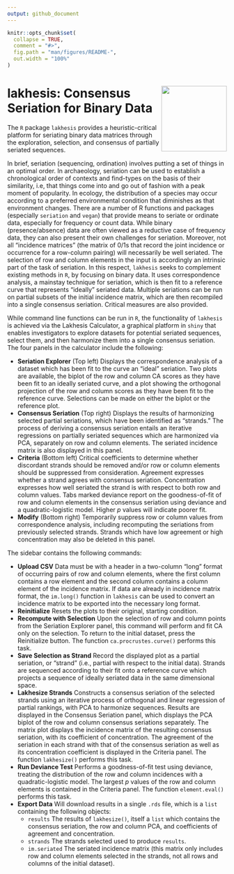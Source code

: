 ```yaml
---
output: github_document
---
```


<!-- README.md is generated from README.Rmd. Please edit that file -->

```r
knitr::opts_chunk$set(
  collapse = TRUE,
  comment = "#>",
  fig.path = "man/figures/README-",
  out.width = "100%"
)
```

# <img src="man/figures/logo.png" align="right" width="150px"/> lakhesis: Consensus Seriation for Binary Data

<!-- badges: start -->
<!-- badges: end -->

The `R` package `lakhesis` provides a heuristic-critical platform for seriating binary data matrices through the exploration, selection, and consensus of partially seriated sequences. 

In brief, seriation (sequencing, ordination) involves putting a set of things in an optimal order. In archaeology, seriation can be used to establish a chronological order of contexts and find-types on the basis of their similarity, i.e, that things come into and go out of fashion with a peak moment of popularity. In ecology, the distribution of a species may occur according to a preferred environmental condition that diminishes as that environment changes. There are a number of R functions and packages (especially `seriation` and `vegan`) that provide means to seriate or ordinate data, especially for frequency or count data. While binary (presence/absence) data are often viewed as a reductive case of frequency data, they can also present their own challenges for seriation. Moreover, not all "incidence matrices" (the matrix of 0/1s that record the joint incidence or occurrence for a row-column pairing) will necessarily be well seriated. The selection of row and column elements in the input is accordingly an intrinsic part of the task of seriation. In this respect, `lakhesis` seeks to complement existing methods in `R`, by focusing on binary data. It uses correspondence analysis, a mainstay technique for seriation, which is then fit to a reference curve that represents "ideally" seriated data. Multiple seriations can be run on partial subsets of the initial incidence matrix, which are then recompiled into a single consensus seriation. Critical measures are also provided.

While command line functions can be run in `R`, the functionality of `lakhesis` is achieved via the Lakhesis Calculator, a graphical platform in `shiny` that enables investigators to explore datasets for potential seriated sequences, select them, and then harmonize them into a single consensus seriation. The four panels in the calculator include the following:

* **Seriation Explorer** (Top left) Displays the correspondence analysis of a dataset which has been fit to the curve an "ideal" seriation. Two plots are available, the biplot of the row and column CA scores as they have been fit to an ideally seriated curve, and a plot showing the orthogonal projection of the row and column scores as they have been fit to the reference curve. Selections can be made on either the biplot or the reference plot.
* **Consensus Seriation** (Top right) Displays the results of harmonizing selected partial seriations, which have been identified as "strands." The process of deriving a consensus seriation entails an iterative regressions on partially seriated sequences which are harmonized via PCA, separately on row and column elements. The seriated incidence matrix is also displayed in this panel.
* **Criteria** (Bottom left) Critical coefficients to determine whether discordant strands should be removed and/or row or column elements should be suppressed from consideration. Agreement expresses whether a strand agrees with consensus seriation. Concentration expresses how well seriated the strand is with respect to both row and column values. Tabs marked deviance report on the goodness-of-fit of row and column elements in the consensus seriation using deviance and a quadratic-logistic model. Higher $p$ values will indicate poorer fit.
* **Modify**  (Bottom right) Temporarily suppress row or column values from correspondence analysis, including recomputing the seriations from previously selected strands. 
Strands which have low agreement or high concentration may also be deleted in this panel.

The sidebar contains the following commands:

* **Upload CSV** Data must be with a header in a two-column "long" format of occurring pairs of row and column elements, where the first column contains a row element and the second column contains a column element of the incidence matrix. If data are already in incidence matrix format, the `im.long()` function in `lakhesis` can be used to convert an incidence matrix to be exported into the necessary long format. 
* **Reinitialize** Resets the plots to their original, starting condition.
* **Recompute with Selection** Upon the selection of row and column points from the Seriation Explorer panel, this command will perform and fit CA only on the selection. To return to the initial dataset, press the Reinitialize button. The function `ca.procrustes.curve()` performs this task.
* **Save Selection as Strand** Record the displayed plot as a partial seriation, or "strand" (i.e., partial with respect to the initial data). Strands are sequenced according to their fit onto a reference curve which projects a sequence of ideally seriated data in the same dimensional space.
* **Lakhesize Strands** Constructs a consensus seriation of the selected strands using an iterative process of orthogonal and linear regression of partial rankings, with PCA to harmonize sequences. Results are displayed in the Consensus Seriation panel, which displays the PCA biplot of the row and column consensus seriations separately. The matrix plot displays the incidence matrix of the resulting consensus seriation, with its coefficient of concentration. The agreement of the seriation in each strand with that of the consensus seriation as well as its concentration coefficient is displayed in the Criteria panel. The function `lakhesize()` performs this task.
* **Run Deviance Test** Performs a goodness-of-fit test using deviance, treating the distribution of the row and column incidences with a quadratic-logistic model. The largest $p$ values of the row and column elements is contained in the Criteria panel.  The function `element.eval()` performs this task.
* **Export Data** Will download results in a single `.rds` file, which is a `list` containing the following objects:
  * `results` The results of `lakhesize()`, itself a `list` which contains the consensus seriation, the row and column PCA, and coefficients of agreement and concentration.
  * `strands` The strands selected used to produce `results`.
  * `im.seriated` The seriated incidence matrix (this matrix only includes row and column elements selected in the strands, not all rows and columns of the initial dataset).


